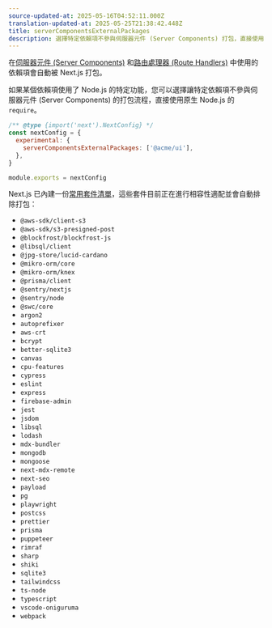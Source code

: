 ```yaml
---
source-updated-at: 2025-05-16T04:52:11.000Z
translation-updated-at: 2025-05-25T21:38:42.448Z
title: serverComponentsExternalPackages
description: 選擇特定依賴項不參與伺服器元件 (Server Components) 打包，直接使用原生 Node.js 的 `require`。
---
```


在[伺服器元件 (Server Components)](/docs/app/building-your-application/rendering/server-components) 和[路由處理器 (Route Handlers)](/docs/app/building-your-application/routing/route-handlers) 中使用的依賴項會自動被 Next.js 打包。

如果某個依賴項使用了 Node.js 的特定功能，您可以選擇讓特定依賴項不參與伺服器元件 (Server Components) 的打包流程，直接使用原生 Node.js 的 `require`。

```js filename="next.config.js"
/** @type {import('next').NextConfig} */
const nextConfig = {
  experimental: {
    serverComponentsExternalPackages: ['@acme/ui'],
  },
}

module.exports = nextConfig
```

Next.js 已內建一份[常用套件清單](https://github.com/vercel/next.js/blob/canary/packages/next/src/lib/server-external-packages.json)，這些套件目前正在進行相容性適配並會自動排除打包：

- `@aws-sdk/client-s3`
- `@aws-sdk/s3-presigned-post`
- `@blockfrost/blockfrost-js`
- `@libsql/client`
- `@jpg-store/lucid-cardano`
- `@mikro-orm/core`
- `@mikro-orm/knex`
- `@prisma/client`
- `@sentry/nextjs`
- `@sentry/node`
- `@swc/core`
- `argon2`
- `autoprefixer`
- `aws-crt`
- `bcrypt`
- `better-sqlite3`
- `canvas`
- `cpu-features`
- `cypress`
- `eslint`
- `express`
- `firebase-admin`
- `jest`
- `jsdom`
- `libsql`
- `lodash`
- `mdx-bundler`
- `mongodb`
- `mongoose`
- `next-mdx-remote`
- `next-seo`
- `payload`
- `pg`
- `playwright`
- `postcss`
- `prettier`
- `prisma`
- `puppeteer`
- `rimraf`
- `sharp`
- `shiki`
- `sqlite3`
- `tailwindcss`
- `ts-node`
- `typescript`
- `vscode-oniguruma`
- `webpack`